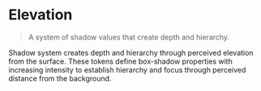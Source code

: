 
<Meta title="Foundations/Tokens/Elevation" />

# Elevation

> A system of shadow values that create depth and hierarchy.

Shadow system creates depth and hierarchy through perceived elevation from the surface.
These tokens define box-shadow properties with increasing intensity to establish hierarchy
and focus through perceived distance from the background.

<Tokens collection="evg-shadow" />
